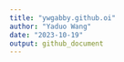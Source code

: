 ```yaml
---
title: "ywgabby.github.oi"
author: "Yaduo Wang"
date: "2023-10-19"
output: github_document
---
```


